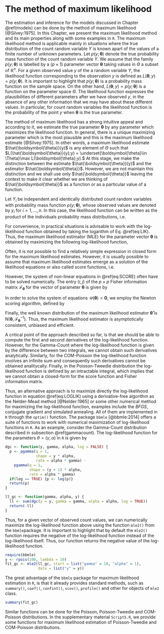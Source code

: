 # The method of maximum likelihood {#likelihood}

The estimation and inference for the models discussed in Chapter \@ref(models)
can be done by the method of maximum likelihood [@Silvey:1975].
In this Chapter, we present the maximum likelihood method and its main
properties along with some examples in `R`.
The maximum likelihood method is applicable mainly in situations
where the true distribution of the count random variable $Y$ is known
apart of the values of a finite number of unknown parameters.
Let $p(y;\boldsymbol{\theta})$ denote the true probability mass function
of the count random variable $Y$. We assume that the family
$p(y;\boldsymbol{\theta})$ is labelled by a ($p \times 1$) parameter
vector $\boldsymbol{\theta}$ taking values in $\Theta$ a subset of
$\mathbb{R}^n$. For a given observed value $y$ of the a random variable $Y$,
the likelihood function corresponding to the observation $y$ is defined
as $L(\boldsymbol{\theta};y) = p(y;\boldsymbol{\theta})$.
It is important to highlight that $p(y;\boldsymbol{\theta})$ is a
probability mass function on the sample space. On the other hand,
$L(\boldsymbol{\theta};y) = p(y;\boldsymbol{\theta})$ is a function on
the parameter space $\Theta$.
The likelihood function expresses the plausibilities of different
parameters after we have observed $y$, in the absence of any other
information that we may have about these different values.
In particular, for count random variables the likelihood function is
the probability of the point $y$ when $\boldsymbol{\theta}$ is the
true parameter.

The method of maximum likelihood has a strong intuitive appeal and
according to it, we estimate the true parameter $\boldsymbol{\theta}$
by any parameter which maximizes the likelihood function.
In general, there is a unique maximizing parameter which is the most
plausible and this is the maximum likelihood estimate [@Silvey:1975].
In other words, a maximum likelihood estimate $\hat{\boldsymbol{\theta}}(y)$
is any element of $\Theta$ such that
$L(\hat{\boldsymbol{\theta}}(y);y) = \underset{\boldsymbol{\theta}\in \Theta}\max L(\boldsymbol{\theta};y).$
At this stage, we make the distinction between the estimate $\hat{\boldsymbol{\theta}}(y)$
and the estimator $\hat{\boldsymbol{\theta}}$.
However, we are not maintain this distinction and we shall use only
$\hat{\boldsymbol{\theta}}$ leaving the context to make it clear whether
we are thinking of $\hat{\boldsymbol{\theta}}$ as a function or as
a particular value of a function.

Let $Y_i$ be independent and identically distributed count random
variables with probability mass function $p(y;\boldsymbol{\theta})$,
whose observed values are denoted by $y_i$ for $i = 1, \ldots, n.$
In this case, the likelihood function can be written as the product
of the individuals probability mass distributions, i.e.

\begin{equation}
L(\boldsymbol{\theta};\boldsymbol{y}) = \prod_{i=1}^n L(\boldsymbol{\theta}; y_i) = \prod_{i=1}^n p(y_i; \boldsymbol{\theta}).
(\#eq:LIK)
\end{equation}

For convenience, in practical situations is advisable to work with the
log-likelihood function obtained by taking the logarithm of Eq. \@ref(eq:LIK).
Thus, the maximum likelihood estimator (MLE) for the parameter vector
$\boldsymbol{\theta}$ is obtained by maximizing the following
log-likelihood function,
\begin{equation}
\ell(\boldsymbol{\theta})=\sum^n_{i=1} \log\{ L(\boldsymbol{\theta}; y_i) \}.
(\#eq:LOGLIK)
\end{equation}

Often, it is not possible to find a relatively simple expression in closed
form for the maximum likelihood estimates. However, it is usually possible
to assume that maximum likelihood estimates emerge as a solution of the
likelihood equations or also called score functions, i.e.

\begin{equation}
\mathcal{U}(\boldsymbol{\theta}) = \left ( \frac{\partial \ell(\boldsymbol{\theta})}{\partial \theta_1}^\top, \ldots, \frac{\partial \ell(\boldsymbol{\theta})}{\partial \theta_p}^\top \right )^\top = \boldsymbol{0}.
(\#eq:SCORE)
\end{equation}

However, the system of non-linear equations in \@ref(eq:SCORE) often
have to be solved numerically. The entry $(i,j)$ of the $p \times p$ Fisher
information matrix $\mathcal{F}_{\boldsymbol{\theta}}$ for the vector
of parameter $\boldsymbol{\theta}$ is given by
\begin{equation}
\mathcal{F}_{\boldsymbol{\theta}_{ij}} =-\mathrm{E} \left \{ \frac{\partial^2 \ell(\boldsymbol{\theta})}{\partial\theta_i\partial\theta_j} \right \}.
\end{equation}

In order to solve the system of equations $\mathcal{U}(\boldsymbol{\theta}) = \boldsymbol{0}$,
we employ the Newton scoring algorithm, defined by
\begin{eqnarray}
\boldsymbol{\theta}^{(i+1)} &=& \boldsymbol{\theta}^{(i)} - \mathcal{F}_{\boldsymbol{\theta}}^{-1} \mathcal{U}(\boldsymbol{\theta}^{(i)}).
\end{eqnarray}

Finally, the well known distribution of the maximum likelihood estimator
$\boldsymbol{\hat{\theta}}$ is $\mathrm{N}(\boldsymbol{\theta}, \mathcal{F}_{\boldsymbol{\theta}}^{-1})$.
Thus, the maximum likelihood estimator is asymptotically consistent, unbiased and efficient.

A critical point of the approach described so far, is that we should be
able to compute the first and second derivatives of the log-likelihood
function. However, for the Gamma-Count where the log-likelihood function
is given by the difference between two integrals, we cannot obtain such
derivatives analytically. Similarly, for the COM-Poisson the log-likelihood
function involves an infinite sum and consequently such derivatives cannot
be obtained analitycally. Finally, in the Poisson-Tweedie distribution the
log-likelihood function is defined by an intractable integral, which implies
that we cannot obtain a closed-form for the score function and Fisher information matrix.

Thus, an alternative approach is to maximize directly the log-likelihood
function in equation \@ref(eq:LOGLIK) using a derivative-free algorithm
as the Nelder-Mead method [@Nelder:1965] or some other numerical method for
maximizing the log-likelihood function, examples include the $BFGS$,
conjugate gradient and simulated annealing.
All of them are implemented in `R` through the `optim()` function.
The package `bbmle` [@bbmle:2014] offers a suite of functions to work
with numerical maximization of log-likelihood functions in `R`.
As an example, consider the Gamma-Count distribution described in
subsection \@ref(gammacount). The log-likelihood function for the parameters
$\theta = (\gamma, \alpha)$ in `R` is given by

```r
dgc <- function(y, gamma, alpha, log = FALSE) {
  p <- pgamma(q = 1,
              shape = y * alpha,
              rate = alpha * gamma) -
    pgamma(q = 1,
           shape = (y + 1) * alpha,
           rate = alpha * gamma)
  if(log == TRUE) {p <- log(p)}
  return(p)
}
```


```r
ll_gc <- function(gamma, alpha, y) {
  ll <- sum(dgc(y = y, gamma = gamma, alpha = alpha, log = TRUE))
  return(-ll)
}
```

Thus, for a given vector of observed count values, we can numerically
maximize the log-likelihood function above using the function `mle2()`
from the `bbmle`package. It is important to highlight that by default
the `mle2()` function requires the negative of the log-likelihood function
instead of the log-likelihood itself. Thus, our function returns the
negative value of the log-likelihood function.

```r
require(bbmle)
y <- rpois(100, lambda = 10)
fit_gc <- mle2(ll_gc, start = list("gamma" = 10, "alpha" = 1),
               data = list("y" = y))
```
The great advantage of the `bbmle` package for maximum likelihood estimation
in `R`, is that it already provides standard methods, such as
`summary()`, `coef()`, `confint()`, `vcov()`, `profile()` and other
for objects of `mle2` class.

```r
summary(fit_gc)
```
Similar functions can be done for the Poisson, Poisson-Tweedie and
COM-Poisson distributions. In the supplementary material `Script5.R`,
we provide some functions for maximum likelihood estimation of
Poisson-Tweedie and COM-Poisson distributions.
